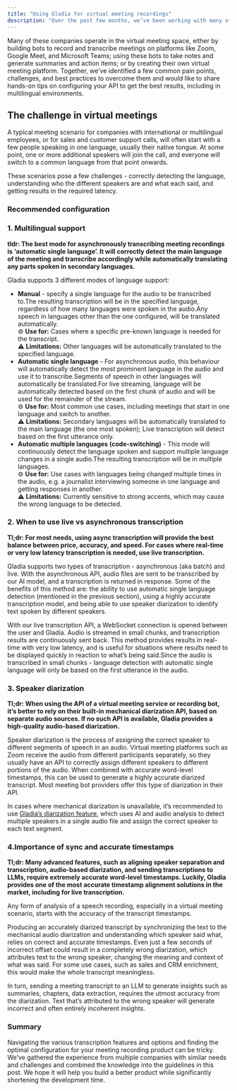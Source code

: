 ```yaml
---
title: "Using Gladia for virtual meeting recordings"
description: "Over the past few months, we’ve been working with many of our clients to help them integrate Gladia’s speech-to-text and audio intelligence API into their products"
---
```


Many of these companies operate in the virtual meeting space, either by building bots to record and transcribe meetings on platforms like Zoom, Google Meet, and Microsoft Teams; using these bots to take notes and generate summaries and action items; or by creating their own virtual meeting platform. Together, we’ve identified a few common pain points, challenges, and best practices to overcome them and would like to share hands-on tips on configuring your API to get the best results, including in multilingual environments.

## The challenge in virtual meetings

A typical meeting scenario for companies with international or multilingual employees, or for sales and customer support calls, will often start with a few people speaking in one language, usually their native tongue. At some point, one or more additional speakers will join the call, and everyone will switch to a common language from that point onwards.

These scenarios pose a few challenges - correctly detecting the language, understanding who the different speakers are and what each said, and getting results in the required latency.

### Recommended configuration

### 1. Multilingual support  

**tldr: The best mode for asynchronously transcribing meeting recordings is ‘automatic single language’. It will correctly detect the main language of the meeting and transcribe accordingly while automatically translating any parts spoken in secondary languages.**

Gladia supports 3 different modes of language support:

* **Manual** \- specify a single language for the audio to be transcribed to.The resulting transcription will be in the specified language, regardless of how many languages were spoken in the audio.Any speech in languages other than the one configured, will be translated automatically.  
⚙️ **Use for:** Cases where a specific pre-known language is needed for the transcript.  
⚠️ **Limitations:** Other languages will be automatically translated to the specified language.
* **Automatic single language** \- For asynchronous audio, this behaviour will automatically detect the most prominent language in the audio and use it to transcribe.Segments of speech in other languages will automatically be translated.For live streaming, language will be automatically detected based on the first chunk of audio and will be used for the remainder of the stream.  
⚙️ **Use for:** Most common use cases, including meetings that start in one language and switch to another.  
⚠️ **Limitations:** Secondary languages will be automatically translated to the main language (the one most spoken); Live transcription will detect based on the first utterance only.
* **Automatic multiple languages (code-switching)** \- This mode will continuously detect the language spoken and support multiple language changes in a single audio.The resulting transcription will be in multiple languages.  
⚙️ **Use for:** Use cases with languages being changed multiple times in the audio, e.g. a journalist interviewing someone in one language and getting responses in another.  
⚠️ **Limitations:** Currently sensitive to strong accents, which may cause the wrong language to be detected.

### 2. When to use live vs asynchronous transcription  

**Tl;dr: For most needs, using async transcription will provide the best balance between price, accuracy, and speed. For cases where real-time or very low latency transcription is needed, use live transcription.**

Gladia supports two types of transcription - asynchronous (aka batch) and live. With the asynchronous API, audio files are sent to be transcribed by our AI model, and a transcription is returned in response. Some of the benefits of this method are: the ability to use automatic single language detection (mentioned in the previous section), using a highly accurate transcription model, and being able to use speaker diarization to identify text spoken by different speakers.

With our live transcription API, a WebSocket connection is opened between the user and Gladia. Audio is streamed in small chunks, and transcription results are continuously sent back. This method provides results in real-time with very low latency, and is useful for situations where results need to be displayed quickly in reaction to what’s being said.Since the audio is transcribed in small chunks - language detection with automatic single language will only be based on the first utterance in the audio.

### 3. Speaker diarization  

**Tl;dr: When using the API of a virtual meeting service or recording bot, it’s better to rely on their built-in mechanical diarization API, based on separate audio sources. If no such API is available, Gladia provides a high-quality audio-based diarization.**

Speaker diarization is the process of assigning the correct speaker to different segments of speech in an audio. Virtual meeting platforms such as Zoom receive the audio from different participants separately, so they usually have an API to correctly assign different speakers to different portions of the audio. When combined with accurate word-level timestamps, this can be used to generate a highly accurate diarized transcript. Most meeting bot providers offer this type of diarization in their API.

In cases where mechanical diarization is unavailable, it’s recommended to use [Gladia’s diarization feature](https://www.gladia.io/blog/gladia-speech-to-text-api-speaker-diarization), which uses AI and audio analysis to detect multiple speakers in a single audio file and assign the correct speaker to each text segment.

### 4.Importance of sync and accurate timestamps  

**Tl;dr: Many advanced features, such as aligning speaker separation and transcription, audio-based diarization, and sending transcriptions to LLMs, require extremely accurate word-level timestamps. Luckily, Gladia provides one of the most accurate timestamp alignment solutions in the market, including for live transcription.**

Any form of analysis of a speech recording, especially in a virtual meeting scenario, starts with the accuracy of the transcript timestamps.

Producing an accurately diarized transcript by synchronizing the text to the mechanical audio diarization and understanding which speaker said what, relies on correct and accurate timestamps. Even just a few seconds of incorrect offset could result in a completely wrong diarization, which attributes text to the wrong speaker, changing the meaning and context of what was said. For some use cases, such as sales and CRM enrichment, this would make the whole transcript meaningless.

In turn, sending a meeting transcript to an LLM to generate insights such as summaries, chapters, data extraction, requires the utmost accuracy from the diarization. Text that’s attributed to the wrong speaker will generate incorrect and often entirely incoherent insights.

### Summary

Navigating the various transcription features and options and finding the optimal configuration for your meeting recording product can be tricky. We’ve gathered the experience from multiple companies with similar needs and challenges and combined the knowledge into the guidelines in this post. We hope it will help you build a better product while significantly shortening the development time.